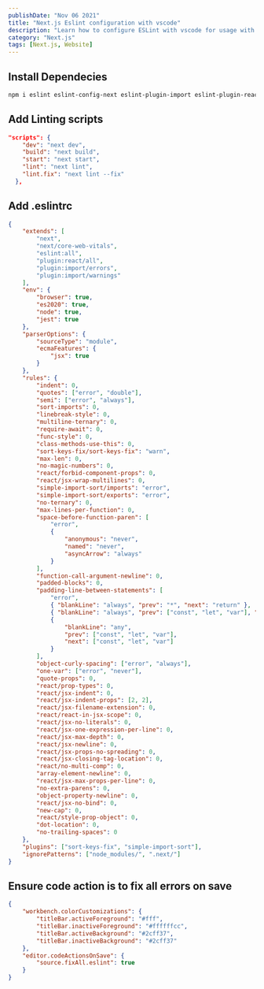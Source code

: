 ```yaml
---
publishDate: "Nov 06 2021"
title: "Next.js Eslint configuration with vscode"
description: "Learn how to configure ESLint with vscode for usage with Next.js"
category: "Next.js"
tags: [Next.js, Website]
---
```


## Install Dependecies

```bash
npm i eslint eslint-config-next eslint-plugin-import eslint-plugin-react eslint-plugin-sort-keys-fix eslint-plugin-simple-import-sort
```

## Add Linting scripts

```json
"scripts": {
    "dev": "next dev",
    "build": "next build",
    "start": "next start",
    "lint": "next lint",
    "lint.fix": "next lint --fix"
  },
```

## Add .eslintrc

```json
{
	"extends": [
		"next",
		"next/core-web-vitals",
		"eslint:all",
		"plugin:react/all",
		"plugin:import/errors",
		"plugin:import/warnings"
	],
	"env": {
		"browser": true,
		"es2020": true,
		"node": true,
		"jest": true
	},
	"parserOptions": {
		"sourceType": "module",
		"ecmaFeatures": {
			"jsx": true
		}
	},
	"rules": {
		"indent": 0,
		"quotes": ["error", "double"],
		"semi": ["error", "always"],
		"sort-imports": 0,
		"linebreak-style": 0,
		"multiline-ternary": 0,
		"require-await": 0,
		"func-style": 0,
		"class-methods-use-this": 0,
		"sort-keys-fix/sort-keys-fix": "warn",
		"max-len": 0,
		"no-magic-numbers": 0,
		"react/forbid-component-props": 0,
		"react/jsx-wrap-multilines": 0,
		"simple-import-sort/imports": "error",
		"simple-import-sort/exports": "error",
		"no-ternary": 0,
		"max-lines-per-function": 0,
		"space-before-function-paren": [
			"error",
			{
				"anonymous": "never",
				"named": "never",
				"asyncArrow": "always"
			}
		],
		"function-call-argument-newline": 0,
		"padded-blocks": 0,
		"padding-line-between-statements": [
			"error",
			{ "blankLine": "always", "prev": "*", "next": "return" },
			{ "blankLine": "always", "prev": ["const", "let", "var"], "next": "*" },
			{
				"blankLine": "any",
				"prev": ["const", "let", "var"],
				"next": ["const", "let", "var"]
			}
		],
		"object-curly-spacing": ["error", "always"],
		"one-var": ["error", "never"],
		"quote-props": 0,
		"react/prop-types": 0,
		"react/jsx-indent": 0,
		"react/jsx-indent-props": [2, 2],
		"react/jsx-filename-extension": 0,
		"react/react-in-jsx-scope": 0,
		"react/jsx-no-literals": 0,
		"react/jsx-one-expression-per-line": 0,
		"react/jsx-max-depth": 0,
		"react/jsx-newline": 0,
		"react/jsx-props-no-spreading": 0,
		"react/jsx-closing-tag-location": 0,
		"react/no-multi-comp": 0,
		"array-element-newline": 0,
		"react/jsx-max-props-per-line": 0,
		"no-extra-parens": 0,
		"object-property-newline": 0,
		"react/jsx-no-bind": 0,
		"new-cap": 0,
		"react/style-prop-object": 0,
		"dot-location": 0,
		"no-trailing-spaces": 0
	},
	"plugins": ["sort-keys-fix", "simple-import-sort"],
	"ignorePatterns": ["node_modules/", ".next/"]
}
```

## Ensure code action is to fix all errors on save

```json
{
	"workbench.colorCustomizations": {
		"titleBar.activeForeground": "#fff",
		"titleBar.inactiveForeground": "#ffffffcc",
		"titleBar.activeBackground": "#2cff37",
		"titleBar.inactiveBackground": "#2cff37"
	},
	"editor.codeActionsOnSave": {
		"source.fixAll.eslint": true
	}
}
```
